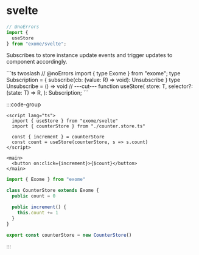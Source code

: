 # svelte

```ts twoslash
// @noErrors
import {
  useStore
} from "exome/svelte";
```

<div className="api-explore">
<p className="api-explore-comment">
Subscribes to store instance update events and trigger updates to component accordingly.
</p>
```ts twoslash
// @noErrors
import { type Exome } from "exome";
type Subscription = {
  subscribe(cb: (value: R) => void): Unsubscribe
}
type Unsubscribe = () => void
// ---cut---
function useStore<T extends Exome, R = T>(
  store: T,
  selector?: (state: T) => R,
): Subscription;
```
</div>

:::code-group

```svelte [example.svelte]
<script lang="ts">
  import { useStore } from "exome/svelte"
  import { counterStore } from "./counter.store.ts"

  const { increment } = counterStore
  const count = useStore(counterStore, s => s.count)
</script>

<main>
  <button on:click={increment}>{$count}</button>
</main>
```

```ts twoslash [counter.store.ts] filename="counter.store.ts"
import { Exome } from "exome"

class CounterStore extends Exome {
  public count = 0

  public increment() {
    this.count += 1
  }
}

export const counterStore = new CounterStore()
```

:::
